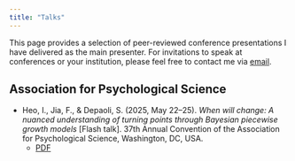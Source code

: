 ```yaml
---
title: "Talks"
---
```



This page provides a selection of peer-reviewed conference presentations I have delivered as the main presenter. For invitations to speak at conferences or your institution, please feel free to contact me via [email](mailto:ihnwhi.heo@gmail.com).


## Association for Psychological Science

- Heo, I., Jia, F., \& Depaoli, S. (2025, May 22–25). *When will change: A nuanced understanding of turning points through Bayesian piecewise growth models* [Flash talk]. 37th Annual Convention of the Association for Psychological Science, Washington, DC, USA.
  - [PDF](files/slides/2025 APS_I.Heo.pdf)


